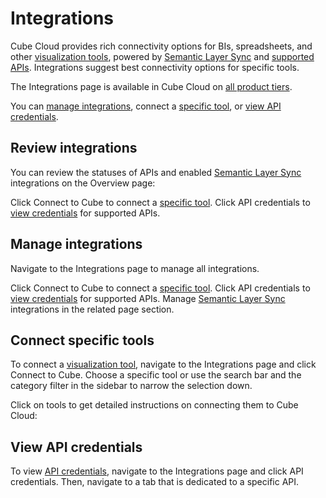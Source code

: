 # Integrations

Cube Cloud provides rich connectivity options for BIs, spreadsheets, and other
[visualization tools][ref-viz-tools], powered by [Semantic Layer Sync][ref-sls]
and [supported APIs][ref-apis]. Integrations suggest best connectivity options
for specific tools.

<SuccessBox>

The Integrations page is available in Cube Cloud on
[all product tiers](https://cube.dev/pricing).

</SuccessBox>

<YouTubeVideo url="https://www.youtube.com/embed/-N5dDeGqv8M" />

You can [manage integrations](#manage-integrations), connect a [specific
tool](#connect-specific-tools), or [view API credentials](#view-api-credentials).

## Review integrations

You can review the statuses of APIs and enabled [Semantic Layer Sync][ref-sls]
integrations on the <Btn>Overview</Btn> page:

<Screenshot
  src="https://ucarecdn.com/fabf25e5-c5b2-4117-9373-05768dcc21a9/"
  highlight="inset(15% 49% 47% 5% round 10px)"
/>

Click <Btn>Connect to Cube</Btn> to connect a [specific tool](#connect-specific-tools).
Click <Btn>API credentials</Btn> to [view credentials](#view-api-credentials)
for supported APIs.

## Manage integrations

Navigate to the <Btn>Integrations</Btn> page to manage all integrations.

<Screenshot src="https://ucarecdn.com/4894508d-a178-4e47-a1b3-0d8c3c744f89/" />

Click <Btn>Connect to Cube</Btn> to connect a [specific tool](#connect-specific-tools).
Click <Btn>API credentials</Btn> to [view credentials](#view-api-credentials)
for supported APIs.
Manage [Semantic Layer Sync][ref-sls] integrations in the related page section.

## Connect specific tools

To connect a [visualization tool][ref-viz-tools], navigate to the <Btn>Integrations</Btn>
page and click <Btn>Connect to Cube</Btn>. Choose a specific tool or use the
search bar and the category filter in the sidebar to narrow the selection down.

<Screenshot src="https://ucarecdn.com/949325be-e8e7-4f8f-98c6-3393a7db88ad/" />

Click on tools to get detailed instructions on connecting them to Cube Cloud: 

<Screenshot src="https://ucarecdn.com/e881357d-3073-468b-975d-ddd4329d882c/" />

## View API credentials

To view [API credentials][ref-apis], navigate to the <Btn>Integrations</Btn> page
and click <Btn>API credentials</Btn>. Then, navigate to a tab that is dedicated
to a specific API.

<Screenshot src="https://ucarecdn.com/36cdf2c0-311f-4023-b7ca-e156c6ac288b/" />


[ref-viz-tools]: /product/configuration/visualization-tools
[ref-sls]: /product/apis-integrations/semantic-layer-sync
[ref-apis]: /product/apis-integrations
